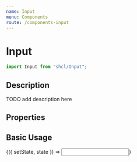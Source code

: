 ```yaml
---
name: Input
menu: Components
route: /components-input
---
```



# Input

```javascript
import Input from "shcl/Input";
```

## Description

TODO add description here

## Properties

<Props of={Input} />

## Basic Usage

<Playground>
  <Component initialState={{}}>
    {({ setState, state }) => <Input></Input>}
  </Component>
</Playground>
